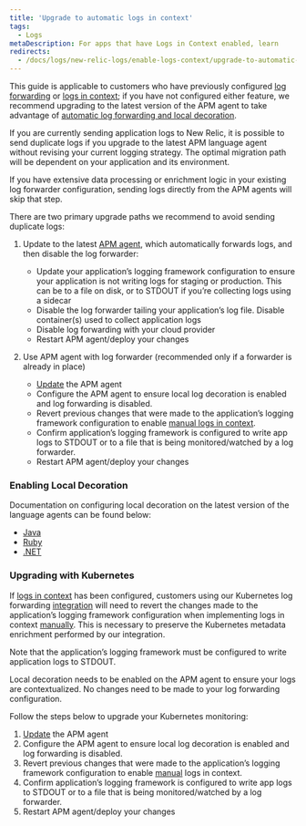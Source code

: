 ```yaml
---
title: 'Upgrade to automatic logs in context'
tags:
  - Logs
metaDescription: For apps that have Logs in Context enabled, learn 
redirects:
  - /docs/logs/new-relic-logs/enable-logs-context/upgrade-to-automatic-logs-context
---
```



This guide is applicable to customers who have previously configured [log forwarding](https://docs.newrelic.com/docs/logs/forward-logs/enable-log-management-new-relic/) or [logs in context](https://docs.newrelic.com/docs/apm/new-relic-apm/getting-started/get-started-logs-context/); if you have not configured either feature, we recommend upgrading to the latest version of the APM agent to take advantage of [automatic log forwarding and local decoration](https://docs.newrelic.com/docs/apm/new-relic-apm/getting-started/get-started-logs-context/).

If you are currently sending application logs to New Relic, it is possible to send duplicate logs if you upgrade to the latest APM language agent without revising your current logging strategy. The optimal migration path will be dependent on your application and its environment. 

If you have extensive data processing or enrichment logic in your existing log forwarder configuration, sending logs directly from the APM agents will skip that step.

There are two primary upgrade paths we recommend to avoid sending duplicate logs:

1. Update to the latest [APM agent](https://docs.newrelic.com/docs/new-relic-one/install-configure/update-new-relic-agent/), which automatically forwards logs, and then disable the log forwarder:
    * Update your application’s logging framework configuration to ensure your application is not writing logs for staging or production. This can be to a file on disk, or to STDOUT if you’re collecting logs using a sidecar
    * Disable the log forwarder tailing your application’s log file. Disable container(s) used to collect application logs
    * Disable log forwarding with your cloud provider
    * Restart APM agent/deploy your changes


2. Use APM agent with log forwarder (recommended only if a forwarder is already in place)
    * [Update](https://docs.newrelic.com/docs/new-relic-one/install-configure/update-new-relic-agent/) the APM agent
    * Configure the APM agent to ensure local log decoration is enabled and log forwarding is disabled.
    * Revert previous changes that were made to the application’s logging framework configuration to enable [manual logs in context](https://docs.newrelic.com/docs/logs/logs-context/logs-in-context/#enable-logs).
    * Confirm application’s logging framework is configured to write app logs to STDOUT or to a file that is being monitored/watched by a log forwarder.
    * Restart APM agent/deploy your changes

### Enabling Local Decoration

Documentation on configuring local decoration on the latest version of the language agents can be found below:
* [Java](https://docs.newrelic.com/docs/logs/logs-context/java-configure-logs-context-all/#2-decorate)
* [Ruby](https://docs.newrelic.com/docs/logs/logs-context/configure-logs-context-ruby)
* [.NET](https://docs.newrelic.com/docs/logs/logs-context/net-configure-logs-context-all#2-decorate)


### Upgrading with Kubernetes

If [logs in context](https://docs.newrelic.com/docs/apm/new-relic-apm/getting-started/get-started-logs-context/) has been configured, customers using our Kubernetes log forwarding [integration](https://github.com/newrelic/helm-charts/tree/master/charts/newrelic-logging#installation) will need to revert the changes made to the application’s logging framework configuration when implementing logs in context [manually](https://docs.newrelic.com/docs/logs/logs-context/logs-in-context/#enable-logs). This is necessary to preserve the Kubernetes metadata enrichment performed by our integration.

Note that the application’s logging framework must be configured to write application logs to STDOUT. 

Local decoration needs to be enabled on the APM agent to ensure your logs are contextualized. No changes need to be made to your log forwarding configuration. 

Follow the steps below to upgrade your Kubernetes monitoring:

1. [Update](https://docs.newrelic.com/docs/new-relic-one/install-configure/update-new-relic-agent/) the APM agent
2. Configure the APM agent to ensure local log decoration is enabled and log forwarding is disabled.
3. Revert previous changes that were made to the application’s logging framework configuration to enable [manual](https://docs.newrelic.com/docs/logs/logs-context/logs-in-context/#enable-logs) logs in context.
4. Confirm application’s logging framework is configured to write app logs to STDOUT or to a file that is being monitored/watched by a log forwarder.
5. Restart APM agent/deploy your changes
